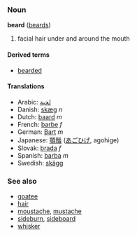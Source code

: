 ===Noun===
'''beard''' ([[beards]])

#facial hair under and around the mouth

==== Derived terms ====
*[[bearded]]

==== Translations ====
*Arabic: [[لحية]]
*Danish: [[skæg]] ''n''
*Dutch: [[baard]] ''m''
*French: [[barbe]] ''f''
*German: [[Bart]] ''m''
*Japanese: [[顎鬚]] ([[あごひげ]], agohige)
*Slovak: [[brada#Slovak|brada]] ''f''
*Spanish: [[barba]] ''m''
*Swedish: [[skägg]]

===See also===
*[[goatee]]
*[[hair]]
*[[moustache]], [[mustache]]
*[[sideburn]], [[sideboard]]
*[[whisker]]